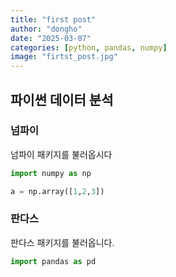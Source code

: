 ```yaml
---
title: "first post"
author: "dongho"
date: "2025-03-07"
categories: [python, pandas, numpy]
image: "firtst_post.jpg"
---
```




## 파이썬 데이터 분석

### 넘파이

넘파이 패키지를 불러옵시다



```python
import numpy as np

a = np.array([1,2,3])

```

### 판다스

판다스 패키지를 불러옵니다.


```python
import pandas as pd


```